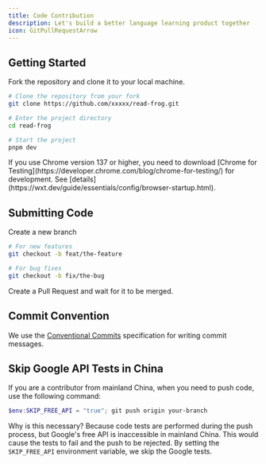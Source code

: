 ```yaml
---
title: Code Contribution
description: Let's build a better language learning product together
icon: GitPullRequestArrow
---
```


## Getting Started

Fork the repository and clone it to your local machine.

```bash
# Clone the repository from your fork
git clone https://github.com/xxxxx/read-frog.git

# Enter the project directory
cd read-frog

# Start the project
pnpm dev
```

<Callout title="pnpm dev can't load the extension automatically">
  If you use Chrome version 137 or higher, you need to download [Chrome for
  Testing](https://developer.chrome.com/blog/chrome-for-testing/) for
  development. See
  [details](https://wxt.dev/guide/essentials/config/browser-startup.html).
</Callout>

## Submitting Code

Create a new branch

```bash
# For new features
git checkout -b feat/the-feature

# For bug fixes
git checkout -b fix/the-bug
```

Create a Pull Request and wait for it to be merged.

## Commit Convention

We use the [Conventional Commits](https://www.conventionalcommits.org/) specification for writing commit messages.

## Skip Google API Tests in China

If you are a contributor from mainland China, when you need to push code, use the following command:

```powershell
$env:SKIP_FREE_API = "true"; git push origin your-branch
```

Why is this necessary? Because code tests are performed during the push process, but Google's free API is inaccessible in mainland China. This would cause the tests to fail and the push to be rejected. By setting the `SKIP_FREE_API` environment variable, we skip the Google tests.
